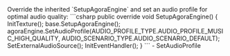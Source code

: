 <PlatformWrapper platform="unity">
Override the inherited `SetupAgoraEngine` and set an audio profile for optimal audio quality: 
    ```csharp
    public override void SetupAgoraEngine()
    {
        InitTexture();
        base.SetupAgoraEngine();
        agoraEngine.SetAudioProfile(AUDIO_PROFILE_TYPE.AUDIO_PROFILE_MUSIC_HIGH_QUALITY,
            AUDIO_SCENARIO_TYPE.AUDIO_SCENARIO_DEFAULT);
        SetExternalAudioSource();
        InitEventHandler();
    }
    ```
    - <Link to="{{Global.API_REF_UNITY_ROOT_VOICE_SDK}}/class_irtcengine.html#api_irtcengine_setaudioprofile">SetAudioProfile</Link>
</PlatformWrapper>